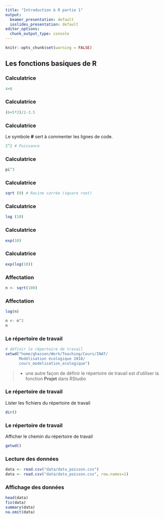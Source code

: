 ```yaml
---
title: "Introduction à R partie 1"
output:
  beamer_presentation: default
  ioslides_presentation: default
editor_options:
  chunk_output_type: console
---
```


```r
knitr::opts_chunk$set(warning = FALSE)
```

## Les fonctions basiques de R
### Calculatrice

```r
4+8 
```

### Calculatrice

```r
(6+5*2)/2-3.5 
```

### Calculatrice

Le symbole **#** sert à commenter les lignes de code. 

```r
2^2 # Puissance 
```

### Calculatrice

```r
pi^3
```

### Calculatrice

```r
sqrt (9) # Racine carrée (square root)
```
 
### Calculatrice

```r
log (10)
```

### Calculatrice

```r
exp(10)
```

### Calculatrice

```r
exp(log(10))
```

### Affectation

```r
n <- sqrt(100)
```

### Affectation

```r
log(n)
```

```r
n <- n^2
n
```

### Le répertoire de travail

```r
# définir le répertoire de travail
setwd("home/ghassen/Work/Teaching/Cours/INAT/
      Modélisation écologique 2018/
      cours_modelisation_ecologique") 
```

> - une autre façon de définir le répertoire de travail est d'utiliser la fonction **Projet** dans RStudio

### Le répertoire de travail
Lister les fichiers du répertoire de travail

```r
dir() 
```

### Le répertoire de travail

Afficher le chemin du répertoire de travail

```r
getwd() 
```

### Lecture des données

```r
data <- read.csv("data/data_poisson.csv")
data <- read.csv("data/data_poisson.csv", row.names=1)
```

### Affichage des données

```r
head(data)
fix(data)
summary(data)
na.omit(data)
```

